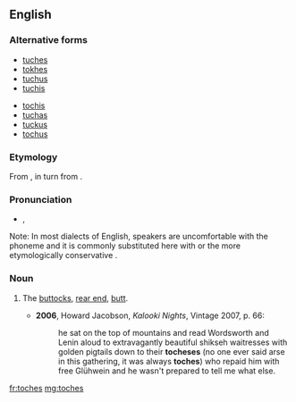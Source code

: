 ==English==

===Alternative forms===
{{top2}}
* [[tuches]]
* [[tokhes]]
* [[tuchus]]
* [[tuchis]]
{{mid2}}
* [[tochis]]
* [[tuchas]]
* [[tuckus]]
* [[tochus]]
{{bottom}}

===Etymology===
From {{etyl|yi|en}} {{term|תּחת|lang=yi|tr=tokhes||buttocks}}, in turn from {{etyl|he|en}} {{term|תחת|tr=tákat|lang=he||buttocks}}.

===Pronunciation===
* {{IPA|/ˈtɒxəs/}} {{qualifier|influenced by {{w|Litvish}}}}, {{IPA|/ˈtʊx‌əs/}} {{qualifier|influenced by {{w|Poylish}}}}
Note: In most dialects of English, speakers are uncomfortable with the phoneme {{IPAchar|/x/}} and it is commonly substituted here with {{IPAchar|/k/}} or the more etymologically conservative {{IPAchar|/χ/}}.

===Noun===
{{en-noun|es}}

# {{slang|chiefly|_|US}} The [[buttocks]], [[rear end]], [[butt]].
#* '''2006''', Howard Jacobson, ''Kalooki Nights'', Vintage 2007, p. 66:
#*: he sat on the top of mountains and read Wordsworth and Lenin aloud to extravagantly beautiful shikseh waitresses with golden pigtails down to their '''tocheses''' (no one ever said arse in this gathering, it was always '''toches''') who repaid him with free Glühwein and he wasn't prepared to tell me what else.

[[fr:toches]]
[[mg:toches]]